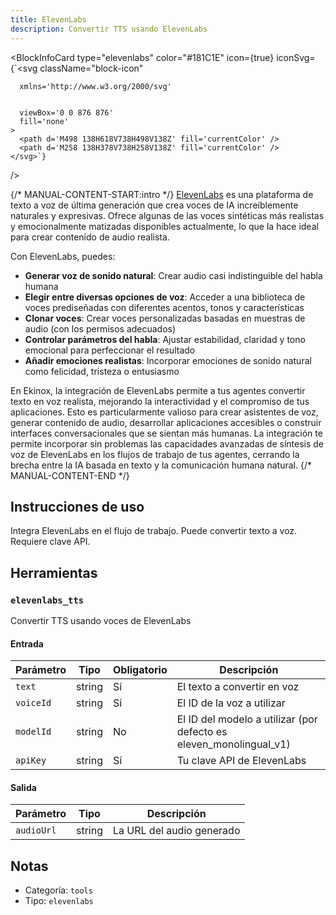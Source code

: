 ```yaml
---
title: ElevenLabs
description: Convertir TTS usando ElevenLabs
---
```



<BlockInfoCard 
  type="elevenlabs"
  color="#181C1E"
  icon={true}
  iconSvg={`<svg className="block-icon"
      
      xmlns='http://www.w3.org/2000/svg'
      
      
      viewBox='0 0 876 876'
      fill='none'
    >
      <path d='M498 138H618V738H498V138Z' fill='currentColor' />
      <path d='M258 138H378V738H258V138Z' fill='currentColor' />
    </svg>`}
/>

{/* MANUAL-CONTENT-START:intro */}
[ElevenLabs](https://elevenlabs.io/) es una plataforma de texto a voz de última generación que crea voces de IA increíblemente naturales y expresivas. Ofrece algunas de las voces sintéticas más realistas y emocionalmente matizadas disponibles actualmente, lo que la hace ideal para crear contenido de audio realista.

Con ElevenLabs, puedes:

- **Generar voz de sonido natural**: Crear audio casi indistinguible del habla humana
- **Elegir entre diversas opciones de voz**: Acceder a una biblioteca de voces prediseñadas con diferentes acentos, tonos y características
- **Clonar voces**: Crear voces personalizadas basadas en muestras de audio (con los permisos adecuados)
- **Controlar parámetros del habla**: Ajustar estabilidad, claridad y tono emocional para perfeccionar el resultado
- **Añadir emociones realistas**: Incorporar emociones de sonido natural como felicidad, tristeza o entusiasmo

En Ekinox, la integración de ElevenLabs permite a tus agentes convertir texto en voz realista, mejorando la interactividad y el compromiso de tus aplicaciones. Esto es particularmente valioso para crear asistentes de voz, generar contenido de audio, desarrollar aplicaciones accesibles o construir interfaces conversacionales que se sientan más humanas. La integración te permite incorporar sin problemas las capacidades avanzadas de síntesis de voz de ElevenLabs en los flujos de trabajo de tus agentes, cerrando la brecha entre la IA basada en texto y la comunicación humana natural.
{/* MANUAL-CONTENT-END */}

## Instrucciones de uso

Integra ElevenLabs en el flujo de trabajo. Puede convertir texto a voz. Requiere clave API.

## Herramientas

### `elevenlabs_tts`

Convertir TTS usando voces de ElevenLabs

#### Entrada

| Parámetro | Tipo | Obligatorio | Descripción |
| --------- | ---- | ----------- | ----------- |
| `text` | string | Sí | El texto a convertir en voz |
| `voiceId` | string | Sí | El ID de la voz a utilizar |
| `modelId` | string | No | El ID del modelo a utilizar \(por defecto es eleven_monolingual_v1\) |
| `apiKey` | string | Sí | Tu clave API de ElevenLabs |

#### Salida

| Parámetro | Tipo | Descripción |
| --------- | ---- | ----------- |
| `audioUrl` | string | La URL del audio generado |

## Notas

- Categoría: `tools`
- Tipo: `elevenlabs`
